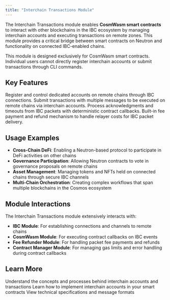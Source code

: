 ```yaml
---
title: "Interchain Transactions Module"
---
```


The Interchain Transactions module enables **CosmWasm smart contracts** to interact with other blockchains in the IBC ecosystem by managing interchain accounts and executing transactions on remote zones. This module provides a critical bridge between smart contracts on Neutron and functionality on connected IBC-enabled chains.

<Warning>
This module is designed exclusively for CosmWasm smart contracts. Individual users cannot directly register interchain accounts or submit transactions through CLI commands.
</Warning>

## Key Features

<CardGroup cols={2}>
  <Card title="Interchain Account Management" icon="user-astronaut">
    Register and control dedicated accounts on remote chains through IBC connections.
  </Card>
  <Card title="Remote Transaction Execution" icon="paper-plane">
    Submit transactions with multiple messages to be executed on remote chains via interchain accounts.
  </Card>
  <Card title="Asynchronous Callbacks" icon="arrows-spin">
    Process acknowledgments and timeouts from IBC packets with deterministic contract callbacks.
  </Card>
  <Card title="Fee Management" icon="coins">
    Built-in fee payment and refund mechanism to handle relayer costs for IBC packet delivery.
  </Card>
</CardGroup>

## Usage Examples

- **Cross-Chain DeFi**: Enabling a Neutron-based protocol to participate in DeFi activities on other chains
- **Governance Participation**: Allowing Neutron contracts to vote in governance proposals on remote chains
- **Asset Management**: Managing tokens and NFTs held on connected chains through secure IBC channels
- **Multi-Chain Orchestration**: Creating complex workflows that span multiple blockchains in the Cosmos ecosystem

## Module Interactions

The Interchain Transactions module extensively interacts with:

- **IBC Module**: For establishing connections and channels to remote chains
- **CosmWasm Module**: For executing contract callbacks on IBC events
- **Fee Refunder Module**: For handling packet fee payments and refunds
- **Contract Manager Module**: For managing gas limits and error handling during contract callbacks

## Learn More

<CardGroup cols={2}>
  <Card title="How Interchain Transactions Work" icon="book" href="/developers/modules/interchaintxs/explanation">
    Understand the concepts and processes behind interchain accounts and transactions
  </Card>
  <Card title="Implementation Guide" icon="code" href="/developers/modules/interchaintxs/how-to">
    Learn how to implement interchain accounts in your smart contracts
  </Card>
  <Card title="Reference" icon="file-code" href="/developers/modules/interchaintxs/reference">
    View technical specifications and message formats
  </Card>
</CardGroup> 